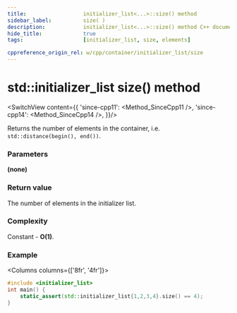 ```yaml
---
title:					initializer_list<...>::size() method
sidebar_label:			size( )
description:			initializer_list<...>::size() method C++ documentation
hide_title:				true
tags:					[initializer_list, size, elements]

cppreference_origin_rel: w/cpp/container/initializer_list/size
---
```



<!----------------- Codes ---------------------->

<!-- size() -->

# std::initializer_list size() method

<SwitchView content={{
	'since-cpp11': <Method_SinceCpp11 />,
	'since-cpp14': <Method_SinceCpp14 />,
}}/>

Returns the number of elements in the container, i.e. `std::distance(begin(), end())`.

### Parameters

**(none)**

### Return value

The number of elements in the initializer list.

### Complexity

Constant - **O(1)**.

### Example

<Columns columns={['8fr', '4fr']}>
<div>

```cpp title='Main.cpp' showLineNumbers
#include <initializer_list>
int main() {
	static_assert(std::initializer_list{1,2,3,4}.size() == 4); 
}
```

</div>
<div>

```plaintext title="Possible output"
```

</div>
</Columns>
